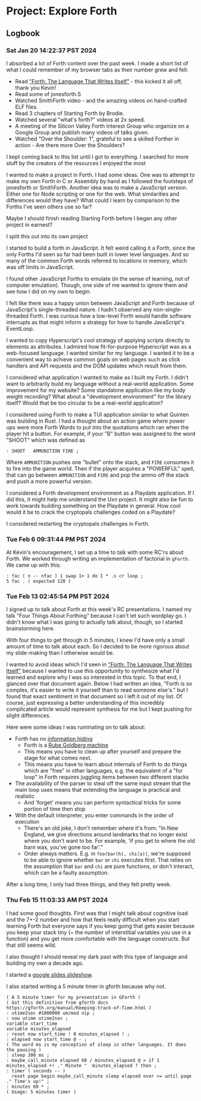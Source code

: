 # Project: Explore Forth

## Logbook

### Sat Jan 20 14:22:37 PST 2024

I absorbed a lot of Forth content over the past week. I made a short list of what I could remember of my browser tabs as their number grew and fell:

- Read ["Forth: The Language That Writes Itself"](https://ratfactor.com/forth/the_programming_language_that_writes_itself.html) - this kicked it all off, thank you Kevin!
- Read some of jonesforth.S
- Watched SmithForth video - and the amazing videos on hand-crafted ELF files.
- Read 3 chapters of Starting Forth by Brodie.
- Watched several "what's forth?" videos at 2x speed.
- A meeting of the Silicon Valley Forth Interest Group who organize on a Google Group and publish many videos of talks given.
- Watched "Over the Shoulder: 1", grateful to see a skilled Forther in action  - Are there more Over the Shoulders?

<Future>I kept coming back to this list until I got to everything. I searched for more stuff by the creators of the resources I enjoyed the most</Future>

I wanted to make a project in Forth. I had some ideas. One was to attempt to make my own Forth in C or Assembly by hand as I followed the footsteps of jonesforth or SmithForth. Another idea was to make a JavaScript version. Either one for Node scripting or one for the web. What similarities and differences would they have? What could I learn by comparison to the Forths I've seen others use so far?

Maybe I should finish reading Starting Forth before I began any other project in earnest?

<Future>
I split this out into its own project

I started to build a forth in JavaScript. It felt weird calling it a Forth, since the only Forths I'd seen so far had been built in lower level languages. And so many of the common Forth words referred to locations in memory, which was off limits in JavaScript.

I found other JavaScript Forths to emulate (in the sense of learning, not of computer emulation). Though, one side of me wanted to ignore them and see how I did on my own to begin. 

I felt like there was a happy union between JavaScript and Forth because of JavaScript's single-threaded nature. I hadn't observed any non-single-threaded Forth. I was curious how a low-level Forth would handle software interrupts as that might inform a strategy for how to handle JavaScript's EventLoop. 

I wanted to copy Hyperscript's cool strategy of applying scripts directly to elements as attributes. I admired how fit-for-purpose Hyperscript was as a web-focused language. I wanted similar for my language. I wanted it to be a convenient way to achieve common goals on web pages such as click handlers and API requests and the DOM updates which result from them.

I considered what application I wanted to make as I built my Forth. I didn't want to arbitrarily build my language without a real-world application. Some improvement for my website? Some standalone application like my body weight recording? What about a "development environment" for the library itself? Would that be too circular to be a real-world application?
</Future>

<Future>
I considered using Forth to make a TUI application similar to what Quinten was building in Rust.
</Future>

<Future>
I had a thought about an action game where power ups were more Forth Words to put into the quotations which ran when the player hit a button. For example, if your "B" button was assigned to the word "SHOOT" which was defined as 

```
: SHOOT   AMMUNITION FIRE ;
```

Where `AMMUNITION` pushes one "bullet" onto the stack, and `FIRE` consumes it to fire into the game world. Then if the player acquires a "POWERFUL" spell, that can go between `AMMUNITION` and `FIRE` and pop the ammo off the stack and push a more powerful version.
</Future>

<Future>I considered a Forth development environment as a Playdate application. If I did this, it might help me understand the Uxn project. It might also be fun to work towards building something on the Playdate in general. How cool would it be to crack the cryptopals challenges coded on a Playdate?</Future>

<Future>I considered restarting the cryptopals challenges in Forth.</Future>

### Tue Feb  6 09:31:44 PM PST 2024

At Kevin's encouragement, I set up a time to talk with some RC'rs about Forth. We worked through writing an implementation of factorial in `gForth`. We came up with this:

```
: fac ( n -- nfac ) 1 swap 1+ 1 do I * .s cr loop ;
5 fac . ( expected 120 )
```

### Tue Feb 13 02:45:54 PM PST 2024

I signed up to talk about Forth at this week's RC presentations. I named my talk "Four Things About Forthing" because I can't let such wordplay go. I didn't know what I was going to actually talk about, though, so I started brainstorming here. 

With four things to get through in 5 minutes, I knew I'd have only a small amount of time to talk about each. So I decided to be more rigorous about my slide-making than I otherwise would be.

I wanted to avoid ideas which I'd seen in ["Forth: The Language That Writes Itself"](https://ratfactor.com/forth/the_programming_language_that_writes_itself.html) because I wanted to use this opportunity to synthesize what I'd learned and explore why I was so interested in this topic. To that end, I glanced over that document again. Below I had written an idea, "Forth is so complex, it's easier to write it yourself than to read someone else's." but I found that exact sentiment in that document so I left it out of my list. Of course, just expressing a better understanding of this incredibly complicated article would represent synthesis for me but I kept pushing for slight differences.

Here were some ideas I was ruminating on to talk about:

- Forth has no [information hiding](https://en.wikipedia.org/wiki/Information_hiding)
  - Forth is a [Rube Goldberg machine](https://en.wikipedia.org/wiki/Rube_Goldberg_machine)
  - This means you have to clean up after yourself and prepare the stage for what comes next.
  - This means you have to learn about internals of Forth to do things which are "free" in other languages, e.g. the equivalent of a "for loop" in Forth requires juggling items between two different stacks
- The availability of the parser to steal off the same input stream that the main loop uses means that extending the language is practical and realistic
  - And 'forget' means you can perform syntactical tricks for some portion of time then stop
- With the default interpreter, you enter commands in the order of execution
  - There's an old joke, I don't remember where it's from: "In New England, we give directions around landmarks that no longer exist where you don't want to be. For example, 'if you get to where the old barn was, you've gone too far'." 
  - Order always matters. E.g. in `foo(bar(h), chi(a))`, we're supposed to be able to ignore whether `bar` or `chi` executes first. That relies on the assumption that `bar` and `chi` are pure functions, or don't interact, which can be a faulty assumption.

After a long time, I only had three things, and they felt pretty week.

### Thu Feb 15 11:03:33 AM PST 2024

I had some good thoughts. First was that I might talk about cognitive load and the 7+-2 number and how that feels really difficult when you start learning Forth but everyone says if you keep going that gets easier because you keep your stack tiny (~ the number of interstitial variables you use in a function) and you get more comfortable with the language constructs. But that still seems wild.

I also thought I should reveal my dark past with this type of language and building my own a decade ago.

I started a [google slides slideshow](https://docs.google.com/presentation/d/1GM3ISzvUgtOEwQ5YSeyuzS01qWcKMV3sGdKwdKEHFKI/edit?usp=sharing).

I also started writing a 5 minute timer in gforth because why not.

```gforth
( A 5 minute timer for my presentation in GForth )
( Got this definition from gforth docs https://gforth.org/manual/Keeping-track-of-Time.html )
: utime2sec #1000000 um/mod nip ; 
: now utime utime2sec ;
variable start_time 
variable minutes_elapsed
: reset now start_time ! 0 minutes_elapsed ! ;
: elapsed now start_time @ - ;
( The word ms is my conception of sleep in other languages. It does the pausing )
: sleep 300 ms ;
: maybe_call_minute elapsed 60 / minutes_elapsed @ > if 1 minutes_elapsed +! ." Minute "  minutes_elapsed ? then ;
: timer ( seconds -- ) 
  reset page begin maybe_call_minute sleep elapsed over >= until page ." Time's up!" ;
: minutes 60 * ;
( Usage: 5 minutes timer )
```

